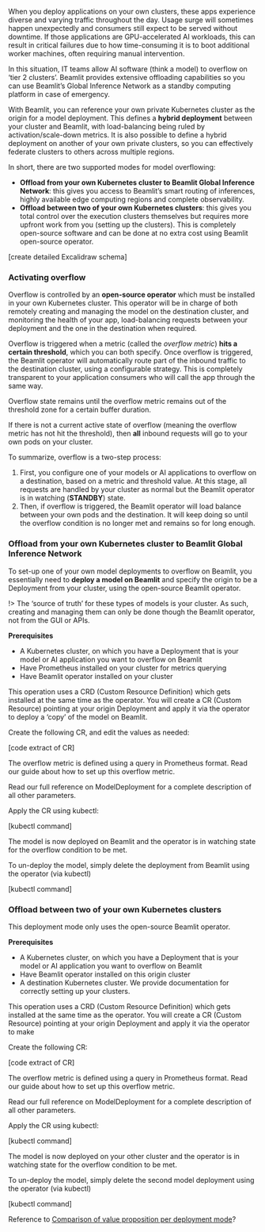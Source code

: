 When you deploy applications on your own clusters, these apps experience diverse and varying traffic throughout the day. Usage surge will sometimes happen unexpectedly and consumers still expect to be served without downtime. If those applications are GPU-accelerated AI workloads, this can result in critical failures due to how time-consuming it is to boot additional worker machines, often requiring manual intervention.

In this situation, IT teams allow AI software (think a model) to overflow on ‘tier 2 clusters’. Beamlit provides extensive offloading capabilities so you can use Beamlit’s Global Inference Network as a standby computing platform in case of emergency.

With Beamlit, you can reference your own private Kubernetes cluster as the origin for a model deployment. This defines a **hybrid deployment** between your cluster and Beamlit, with load-balancing being ruled by activation/scale-down metrics. It is also possible to define a hybrid deployment on another of your own private clusters, so you can effectively federate clusters to others across multiple regions.

In short, there are two supported modes for model overflowing:

- **Offload from your own Kubernetes cluster to Beamlit Global Inference Network**: this gives you access to Beamlit’s smart routing of inferences, highly available edge computing regions and complete observability.
- **Offload between two of your own Kubernetes clusters**: this gives you total control over the execution clusters themselves but requires more upfront work from you (setting up the clusters). This is completely open-source software and can be done at no extra cost using Beamlit open-source operator.

[create detailed Excalidraw schema]

### Activating overflow

Overflow is controlled by an **open-source operator** which must be installed in your own Kubernetes cluster. This operator will be in charge of both remotely creating and managing the model on the destination cluster, and monitoring the health of your app, load-balancing requests between your deployment and the one in the destination when required.

Overflow is triggered when a metric (called the *overflow metric*) **hits a certain threshold**, which you can both specify. Once overflow is triggered, the Beamlit operator will automatically route part of the inbound traffic to the destination cluster, using a configurable strategy. This is completely transparent to your application consumers who will call the app through the same way. 

Overflow state remains until the overflow metric remains out of the threshold zone for a certain buffer duration. 

If there is not a current active state of overflow (meaning the overflow metric has not hit the threshold), then **all** inbound requests will go to your own pods on your cluster.

To summarize, overflow is a two-step process: 

1. First, you configure one of your models or AI applications to overflow on a destination, based on a metric and threshold value. At this stage, all requests are handled by your cluster as normal but the Beamlit operator is in watching (**STANDBY**) state.
2. Then, if overflow is triggered, the Beamlit operator will load balance between your own pods and the destination. It will keep doing so until the overflow condition is no longer met and remains so for long enough.

### Offload from your own Kubernetes cluster to Beamlit Global Inference Network

To set-up one of your own model deployments to overflow on Beamlit, you essentially need to **deploy a model on Beamlit** and specify the origin to be a Deployment from your cluster, using the open-source Beamlit operator.

!> The ‘source of truth’ for these types of models is your cluster. As such, creating and managing them can only be done though the Beamlit operator, not from the GUI or APIs.

**Prerequisites**

- A Kubernetes cluster, on which you have a Deployment that is your model or AI application you want to overflow on Beamlit
- Have Prometheus installed on your cluster for metrics querying
- Have Beamlit operator installed on your cluster

This operation uses a CRD (Custom Resource Definition) which gets installed at the same time as the operator. You will create a CR (Custom Resource) pointing at your origin Deployment and apply it via the operator to deploy a ‘copy’ of the model on Beamlit.

Create the following CR, and edit the values as needed:

[code extract of CR]

The overflow metric is defined using a query in Prometheus format. Read our guide about how to set up this overflow metric.

Read our full reference on ModelDeployment for a complete description of all other parameters.

Apply the CR using kubectl:

[kubectl command]

The model is now deployed on Beamlit and the operator is in watching state for the overflow condition to be met.

To un-deploy the model, simply delete the deployment from Beamlit using the operator (via kubectl)

[kubectl command]

### **Offload between two of your own Kubernetes clusters**

This deployment mode only uses the open-source Beamlit operator.

**Prerequisites**

- A Kubernetes cluster, on which you have a Deployment that is your model or AI application you want to overflow on Beamlit
- Have Beamlit operator installed on this origin cluster
- A destination Kubernetes cluster. We provide documentation for correctly setting up your clusters.

This operation uses a CRD (Custom Resource Definition) which gets installed at the same time as the operator. You will create a CR (Custom Resource) pointing at your origin Deployment and apply it via the operator to make

Create the following CR:

[code extract of CR]

The overflow metric is defined using a query in Prometheus format. Read our guide about how to set up this overflow metric.

Read our full reference on ModelDeployment for a complete description of all other parameters.

Apply the CR using kubectl:

[kubectl command]

The model is now deployed on your other cluster and the operator is in watching state for the overflow condition to be met.

To un-deploy the model, simply delete the second model deployment using the operator (via kubectl)

[kubectl command]

Reference to [Comparison of value proposition per deployment mode](https://www.notion.so/Comparison-of-value-proposition-per-deployment-mode-10aa77bf59b480aeae14e6adb353bfc9?pvs=21)?